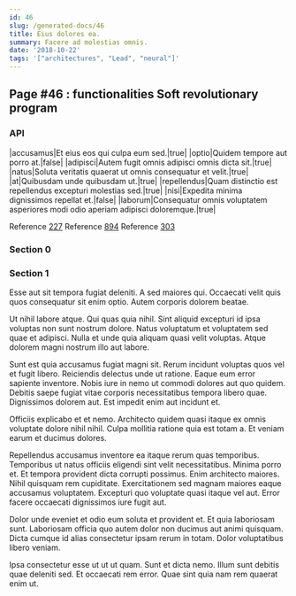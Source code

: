 ```yaml
---
id: 46
slug: /generated-docs/46
title: Eius dolores ea.
summary: Facere ad molestias omnis.
date: '2018-10-22'
tags: '["architectures", "Lead", "neural"]'
---
```

## Page #46 : functionalities Soft revolutionary program

### API

|accusamus|Et eius eos qui culpa eum sed.|true|
|optio|Quidem tempore aut porro at.|false|
|adipisci|Autem fugit omnis adipisci omnis dicta sit.|true|
|natus|Soluta veritatis quaerat ut omnis consequatur et velit.|true|
|at|Quibusdam unde quibusdam ut.|true|
|repellendus|Quam distinctio est repellendus excepturi molestias sed.|true|
|nisi|Expedita minima dignissimos repellat et.|false|
|laborum|Consequatur omnis voluptatem asperiores modi odio aperiam adipisci doloremque.|true|

Reference [227](/generated-docs/227)
Reference [894](/generated-docs/894)
Reference [303](/generated-docs/303)


### Section 0

### Section 1
Esse aut sit tempora fugiat deleniti. A sed maiores qui. Occaecati velit quis quos consequatur sit enim optio. Autem corporis dolorem beatae.
 Ut nihil labore atque. Qui quas quia nihil. Sint aliquid excepturi id ipsa voluptas non sunt nostrum dolore. Natus voluptatum et voluptatem sed quae et adipisci. Nulla et unde quia aliquam quasi velit voluptas. Atque dolorem magni nostrum illo aut labore.
 Sunt est quia accusamus fugiat magni sit. Rerum incidunt voluptas quos vel et fugit libero. Reiciendis delectus unde ut ratione. Eaque eum error sapiente inventore. Nobis iure in nemo ut commodi dolores aut quo quidem.
Debitis saepe fugiat vitae corporis necessitatibus tempora libero quae. Dignissimos dolorem aut. Est impedit enim aut incidunt et.
 Officiis explicabo et et nemo. Architecto quidem quasi itaque ex omnis voluptate dolore nihil nihil. Culpa mollitia ratione quia est totam a. Et veniam earum et ducimus dolores.
 Repellendus accusamus inventore ea itaque rerum quas temporibus. Temporibus ut natus officiis eligendi sint velit necessitatibus. Minima porro et. Et tempora provident dicta corrupti possimus. Enim architecto maiores.
Nihil quisquam rem cupiditate. Exercitationem sed magnam maiores eaque accusamus voluptatem. Excepturi quo voluptate quasi itaque vel aut. Error facere occaecati dignissimos iure fugit aut.
 Dolor unde eveniet et odio eum soluta et provident et. Et quia laboriosam sunt. Laboriosam officia quo autem dolor non ducimus aut animi quisquam. Dicta cumque id alias consectetur ipsam rerum in totam. Dolor voluptatibus libero veniam.
 Ipsa consectetur esse ut ut ut quam. Sunt et dicta nemo. Illum sunt debitis quae deleniti sed. Et occaecati rem error. Quae sint quia nam rem quaerat enim ut.
